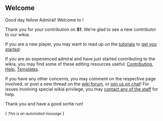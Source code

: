 ==Welcome==
Good day fellow Admiral! Welcome to {{SITENAME}}!

Thank you for your contribution on '''$1'''. We're glad to see a new contributor to our wikia.

If you are a new player, you may want to read up on the [[Tutorial: How to Play|tutorials]] to [[Tutorial: How to Register|get you started]]:

If you are an experienced admiral and have just started contributing to the wikia, you may find some of these editing resources useful: [[Contributing]], [[Help:Contents|Help]], [[Kancolle_Wiki:Templates|Templates]].

If you have any other concerns, you may comment on the respective page involved, or post a new thread on the [[Special:Forum|wiki forum]], or <span class="plainlinks">[https://discord.gg/vEnBuqv join us on chat]</span>! For issues involving special wikia privilege, you may [[Kancolle_Wiki:Staff|contact any of the staff]] for help.

Thank you and have a good sortie run!

( ''<span style="font-size:12px;">This is an automated message</span>'' )